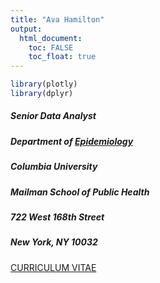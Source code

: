 ```yaml
---
title: "Ava Hamilton"
output: 
  html_document:
    toc: FALSE
    toc_float: true
---
```



```r
library(plotly)
library(dplyr)


```


####
####

##### Senior Data Analyst
##### Department of [Epidemiology](https://www.mailman.columbia.edu/academics/departments/epidemiology)
##### Columbia University
##### Mailman School of Public Health
##### 722 West 168th Street
##### New York, NY 10032
 

####
####
####
####


[CURRICULUM VITAE](CV.html)

####
####
